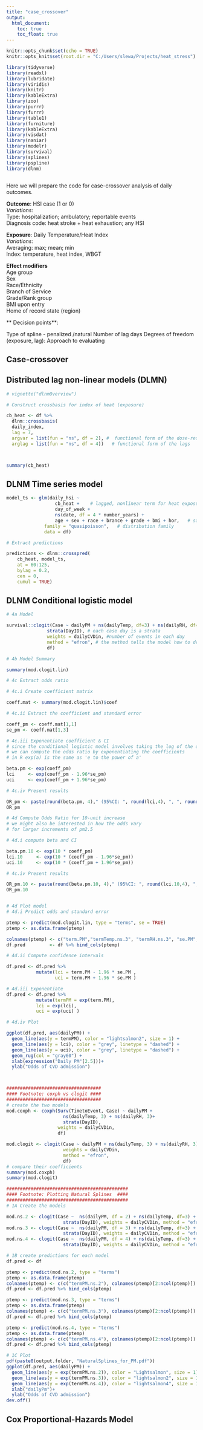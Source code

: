```yaml
---
title: "case_crossover"
output:
  html_document:
    toc: true
    toc_float: true
---
```


```r
knitr::opts_chunk$set(echo = TRUE)
knitr::opts_knit$set(root.dir = "C:/Users/slewa/Projects/heat_stress")

library(tidyverse)
library(readxl)
library(lubridate)
library(viridis)
library(knitr)
library(kableExtra)
library(zoo)
library(purrr)
library(furrr)
library(table1)
library(furniture)
library(kableExtra)
library(visdat)
library(naniar)
library(modelr)
library(survival)
library(splines)
library(pspline)
library(dlnm)



```

Here we will prepare the code for case-crossover analysis of daily outcomes.  

**Outcome**: HSI case (1 or 0)    
  *Variations*:     
    Type: hospitalization; ambulatory; reportable events    
    Diagnosis code: heat stroke + heat exhaustion; any HSI    

**Exposure**: Daily Temperature/Heat Index    
  *Variations*:  
    Averaging: max; mean; min  
    Index: temperature, heat index, WBGT 
    
**Effect modifiers**  
  Age group  
  Sex  
  Race/Ethnicity  
  Branch of Service  
  Grade/Rank group  
  BMI upon entry  
  Home of record state (region)  
  
  
** Decision points**:

Type of spline - penalized /natural
Number of lag days
Degrees of freedom (exposure, lag): Approach to evaluating

    

## Case-crossover

## Distributed lag non-linear models (DLMN)

```r
# vignette("dlnmOverview")

# Construct crossbasis for index of heat (exposure)

cb_heat <- df %>% 
  dlnm::crossbasis(
  daily_index,         
  lag = 7,    
  argvar = list(fun = "ns", df = 2), #  functional form of the dose-response curve 
  arglag = list(fun = "ns", df = 4))   # functional form of the lags  



summary(cb_heat)


```


## DLNM Time series model
```r


model_ts <- glm(daily_hsi ~   
                  cb_heat +    # lagged, nonlinear term for heat exposure
                  day_of_week + 
                  ns(date, df = 4 * number_years) +
                  age + sex + race + brance + grade + bmi + hor,   # same-day nonlinear term for secular trend
              family = "quasipoisson",   # distribution family
              data = df)

# Extract predictions 

predictions <- dlnm::crosspred(
    cb_heat, model_ts, 
    at = 60:125, 
    bylag = 0.2,  
    cen = 0,
    cumul = TRUE)


```



## DLNM Conditional logistic model 

```r




# 4a Model

survival::clogit(Case ~ dailyPM + ns(dailyTemp, df=3) + ns(dailyRH, df=4) + 
               strata(DayID), # each case day is a strata
               weights = dailyCVDin, #number of events in each day
               method = "efron", # the method tells the model how to deal with ties
               df) 

# 4b Model Summary 

summary(mod.clogit.lin)

# 4c Extract odds ratio 

# 4c.i Create coefficient matrix

coeff.mat <- summary(mod.clogit.lin)$coef

# 4c.ii Extract the coefficient and standard error 

coeff_pm <- coeff.mat[1,1]
se_pm <- coeff.mat[1,3]

# 4c.iii Exponentiate coefficient & CI
# since the conditional logistic model involves taking the log of the odds
# we can compute the odds ratio by exponentiating the coefficients 
# in R exp(a) is the same as 'e to the power of a'

beta.pm <- exp(coeff_pm)
lci     <- exp(coeff_pm - 1.96*se_pm)
uci     <- exp(coeff_pm + 1.96*se_pm)

# 4c.iv Present results 

OR_pm <- paste(round(beta.pm, 4)," (95%CI: ", round(lci,4), ", ", round(uci,4),")", sep="")
OR_pm

# 4d Compute Odds Ratio for 10-unit increase
# we might also be interested in how the odds vary 
# for larger increments of pm2.5 

# 4d.i compute beta and CI 

beta.pm.10 <- exp(10 * coeff_pm)
lci.10     <- exp(10 * (coeff_pm - 1.96*se_pm))
uci.10     <- exp(10 * (coeff_pm + 1.96*se_pm))

# 4c.iv Present results 

OR_pm.10 <- paste(round(beta.pm.10, 4)," (95%CI: ", round(lci.10,4), ", ", round(uci.10,4),")", sep="")
OR_pm.10


# 4d Plot model 
# 4d.i Predict odds and standard error

ptemp <- predict(mod.clogit.lin, type = "terms", se = TRUE)
ptemp <- as.data.frame(ptemp) 

colnames(ptemp) <- c("term.PM","termTemp.ns.3", "termRH.ns.3", "se.PM","seTemp.ns.3", "seRH.ns.3")
df.pred         <- df %>% bind_cols(ptemp)

# 4d.ii Compute confidence intervals 

df.pred <- df.pred %>%
           mutate(lci = term.PM - 1.96 * se.PM , 
                  uci = term.PM + 1.96 * se.PM )

# 4d.iii Exponentiate 
df.pred <- df.pred %>%
           mutate(termPM = exp(term.PM),
           lci = exp(lci), 
           uci = exp(uci) )

# 4d.iv Plot

ggplot(df.pred, aes(dailyPM)) + 
  geom_line(aes(y = termPM), color = "lightsalmon2", size = 1) +
  geom_line(aes(y = lci), color = "grey", linetype = "dashed") + 
  geom_line(aes(y = uci), color = "grey", linetype = "dashed") +  
  geom_rug(col = "gray60") +
  xlab(expression("Daily PM"[2.5]))+
  ylab("Odds of CVD admission")



###################################
#### Footnote: coxph vs clogit ####
###################################
# create the two models
mod.coxph <- coxph(Surv(TimetoEvent, Case) ~ dailyPM + 
                     ns(dailyTemp, 3) + ns(dailyRH, 3)+
                     strata(DayID), 
                   weights = dailyCVDin,
                   df)

mod.clogit <- clogit(Case ~ dailyPM + ns(dailyTemp, 3) + ns(dailyRH, 3) + strata(DayID), 
                     weights = dailyCVDin,
                     method = "efron",
                     df)
# compare their coefficients 
summary(mod.coxph)
summary(mod.clogit)

#############################################
#### Footnote: Plotting Natural Splines  ####
#############################################
# 1A Create the models

mod.ns.2 <- clogit(Case ~  ns(dailyPM, df = 2) + ns(dailyTemp, df=3) + ns(dailyRH, df=4) + 
                     strata(DayID), weights = dailyCVDin, method = "efron", df)  
mod.ns.3 <- clogit(Case ~  ns(dailyPM, df = 3) + ns(dailyTemp, df=3) + ns(dailyRH, df=4) + 
                     strata(DayID), weights = dailyCVDin, method = "efron", df) 
mod.ns.4 <- clogit(Case ~  ns(dailyPM, df = 4) + ns(dailyTemp, df=3) + ns(dailyRH, df=4) + 
                     strata(DayID), weights = dailyCVDin, method = "efron", df)  

# 1B create predictions for each model
df.pred <- df

ptemp <- predict(mod.ns.2, type = "terms")
ptemp <- as.data.frame(ptemp) 
colnames(ptemp) <- c(c("termPM.ns.2"), colnames(ptemp)[2:ncol(ptemp)])
df.pred <- df.pred %>% bind_cols(ptemp)

ptemp <- predict(mod.ns.3, type = "terms")
ptemp <- as.data.frame(ptemp) 
colnames(ptemp) <- c(c("termPM.ns.3"), colnames(ptemp)[2:ncol(ptemp)])
df.pred <- df.pred %>% bind_cols(ptemp)

ptemp <- predict(mod.ns.4, type = "terms")
ptemp <- as.data.frame(ptemp) 
colnames(ptemp) <- c(c("termPM.ns.4"), colnames(ptemp)[2:ncol(ptemp)])
df.pred <- df.pred %>% bind_cols(ptemp)

# 1C Plot 
pdf(paste0(output.folder, "NaturalSplines_for_PM.pdf"))
ggplot(df.pred, aes(dailyPM)) + 
  geom_line(aes(y = exp(termPM.ns.2)), color = "Lightsalmon", size = 1) +
  geom_line(aes(y = exp(termPM.ns.3)), color = "lightsalmon2", size = 1) +
  geom_line(aes(y = exp(termPM.ns.4)), color = "lightsalmon4", size = 1) +
  xlab("dailyPm")+
  ylab("Odds of CVD admission")
dev.off()


```

## Cox Proportional-Hazards Model
